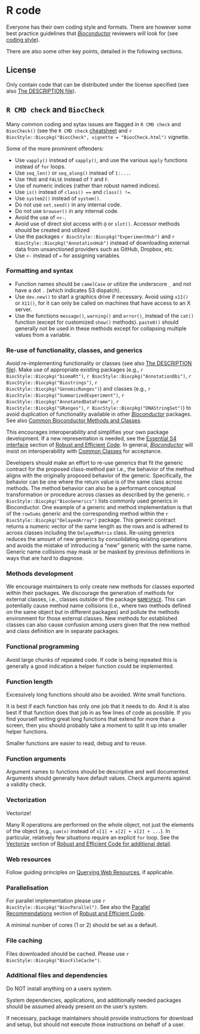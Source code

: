 # R code {#r-code}

Everyone has their own coding style and formats.
There are however some best practice guidelines that [_Bioconductor_](https://bioconductor.org/) reviewers will look for (see [coding style](http://bioconductor.org/developers/how-to/coding-style/)).

There are also some other key points, detailed in the following sections.

## License

Only contain code that can be distributed under the license specified (see also [The DESCRIPTION file](the-description-file.html#license)).

## `R CMD check` and `BiocCheck`

Many common coding and sytax issues are flagged in `R CMD check` and `BiocCheck()` (see the `R CMD check` [cheatsheet](http://r-pkgs.had.co.nz/check.html) and `r BiocStyle::Biocpkg("BiocCheck", vignette = "BiocCheck.html")` vignette.

Some of the more prominent offenders:

* Use `vapply()` instead of `sapply()`, and use the various `apply` functions instead of `for` loops.
* Use `seq_len()` or `seq_along()` instead of `1:...`.
* Use `TRUE` and `FALSE` instead of `T` and `F`.
* Use of numeric indices (rather than robust named indices).
* Use `is()` instead of `class() ==` and `class() !=`.
* Use `system2()` instead of `system()`.
* Do not use `set.seed()` in any internal <i class="fab fa-r-project"></i> code.
* Do not use `browser()` in any internal <i class="fab fa-r-project"></i> code.
* Avoid the use of `<<-`.
* Avoid use of direct slot access with `@` or `slot()`.
  Accessor methods should be created and utilized
* Use the packages `r BiocStyle::Biocpkg("ExperimentHub")` and `r BiocStyle::Biocpkg("AnnotationHub")` instead of downloading external data from unsanctioned providers such as <i class="fab fa-github"></i> GitHub, <i class="fa fa-dropbox" aria-hidden="true"></i> Dropbox, etc.
* Use `<-` instead of `=` for assigning variables.

### Formatting and syntax

* Function names should be `camelCase` or utilize the underscore `_` and not have a dot `.` (which indicates S3 dispatch).
* Use `dev.new()` to start a graphics drive if necessary.
  Avoid using `x11()` or `X11()`, for it can only be called on machines that have access to an X server.
* Use the functions `message()`, `warning()` and `error()`, instead of the `cat()` function (except for customized `show()` methods).
  `paste0()` should generally not be used in these methods except for collapsing multiple values from a variable.

### Re-use of functionality, classes, and generics

Avoid re-implementing functionality or classes (see also [The DESCRIPTION file](the-description-file.html#depends-imports-suggests-enhances)).
Make use of appropriate existing packages (e.g., `r BiocStyle::Biocpkg("biomaRt")`, `r BiocStyle::Biocpkg("AnnotationDbi")`, `r BiocStyle::Biocpkg("Biostrings")`, `r BiocStyle::Biocpkg("GenomicRanges")`) and classes (e.g., `r BiocStyle::Biocpkg("SummarizedExperiment")`, `r BiocStyle::Biocpkg("AnnotatedDataFrame")`, `r BiocStyle::Biocpkg("GRanges")`, `r BiocStyle::Biocpkg("DNAStringSet")`) to avoid duplication of functionality available in other [_Bioconductor_](https://bioconductor.org/) packages.
See also [Common Bioconductor Methods and Classes](https://bioconductor.org/developers/how-to/commonMethodsAndClasses/).

This encourages interoperability and simplifies your own package development.
If a new representation is needed, see the [Essential S4 interface](https://bioconductor.org/developers/how-to/efficient-code/#essential-s4-interface) section of [Robust and Efficient Code](https://bioconductor.org/developers/how-to/efficient-code).
In general, [_Bioconductor_](https://bioconductor.org/) will insist on interoperability with [Common Classes](https://bioconductor.org/developers/how-to/commonMethodsAndClasses/) for acceptance.

Developers should make an effort to re-use generics that fit the generic
contract for the proposed class-method pair i.e., the behavior of the method
aligns with the originally proposed behavior of the generic. Specifically,
the behavior can be one where the return value is of the same class across
methods. The method behavior can also be a performant conceptual transformation
or procedure across classes as described by the generic.
`r BiocStyle::Biocpkg("BiocGenerics")` lists commonly used generics in
Bioconductor. One example of a generic and method implementation is that of the
`rowSums` generic and the corresponding method within the
`r BiocStyle::Biocpkg("DelayedArray")` package. This generic contract returns a
numeric vector of the same length as the rows and is adhered to across classes
including the `DelayedMatrix` class. Re-using generics reduces the amount of
new generics by consolidating existing operations and avoids the mistake of
introducing a "new" generic with the same name. Generic name collisions may
mask or be masked by previous definitions in ways that are hard to diagnose.

### Methods development

We encourage maintainers to only create new methods for classes exported within
their packages. We discourage the generation of methods for external classes,
i.e., classes outside of the package [`NAMESPACE`](#namespace). This can
potentially cause method name collisions (i.e., where two methods defined on
the same object but in different packages) and pollute the methods environment
for those external classes. New methods for established classes can also cause
confusion among users given that the new method and class definition are in
separate packages.

### Functional programming

Avoid large chunks of repeated code.
If code is being repeated this is generally a good indication a helper function could be implemented.

### Function length

Excessively long functions should also be avoided.
Write small functions.

It is best if each function has only one job that it needs to do.
And it is also best if that function does that job in as few lines of code as possible.
If you find yourself writing great long functions that extend for more than a screen, then you should probably take a moment to split it up into smaller helper functions.

Smaller functions are easier to read, debug and to reuse.

### Function arguments

Argument names to functions should be descriptive and well documented.
Arguments should generally have default values.
Check arguments against a validity check.

### Vectorization

Vectorize!

Many R operations are performed on the whole object, not just the elements of the object (e.g., `sum(x)` instead of `x[1] + x[2] + x[2] + ...`).
In particular, relatively few situations require an explicit `for` loop.
See the [Vectorize](https://bioconductor.org/developers/how-to/efficient-code/#vectorize) section of [Robust and Efficient Code for additional detail](https://bioconductor.org/developers/how-to/efficient-code).

### Web resources

Follow guiding principles on [Querying Web Resources](http://bioconductor.org/developers/how-to/web-query/), if applicable.

### Parallelisation

For parallel implementation please use `r BiocStyle::Biocpkg("BiocParallel")`.
See also the [Parallel Recommendations](https://bioconductor.org/developers/how-to/efficient-code/#parallel-recommendations) section of [Robust and Efficient Code](https://bioconductor.org/developers/how-to/efficient-code).

A minimal number of cores (1 or 2) should be set as a default.

### File caching

Files downloaded should be cached.
Please use `r BiocStyle::Biocpkg("BiocFileCache")`.

### Additional files and dependencies

Do NOT install anything on a users system.

System dependencies, applications, and additionally needed packages should be assumed already present on the user's system.

If necessary, package maintainers should provide instructions for download and setup, but should not execute those instructions on behalf of a user.
